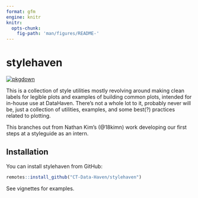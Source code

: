```yaml
---
format: gfm
engine: knitr
knitr:
  opts-chunk:
    fig-path: 'man/figures/README-'
---
```


<!-- README.md is generated from README.Rmd. Please edit that file -->

# stylehaven

<!-- badges: start -->
[![pkgdown](https://github.com/CT-Data-Haven/stylehaven/workflows/pkgdown/badge.svg)](https://github.com/CT-Data-Haven/stylehaven/actions)
<!-- badges: end -->

This is a collection of style utilities mostly revolving around making clean labels for legible plots and examples of building common plots, intended for in-house use at DataHaven. There's not a whole lot to it, probably never will be, just a collection of utilities, examples, and some best(?) practices related to plotting.

This branches out from Nathan Kim's (@18kimn) work developing our first steps at a styleguide as an intern.

## Installation

You can install stylehaven from GitHub:

``` r
remotes::install_github("CT-Data-Haven/stylehaven")
```

See vignettes for examples.
